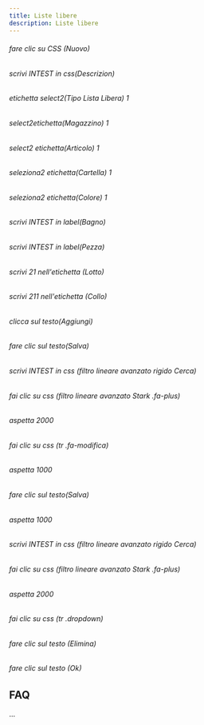 ```yaml
---
title: Liste libere
description: Liste libere
---
```

###### fare clic su CSS (Nuovo)

###### scrivi INTEST in css(Descrizion)

###### etichetta select2(Tipo Lista Libera) 1

###### select2etichetta(Magazzino) 1

###### select2 etichetta(Articolo) 1

###### seleziona2 etichetta(Cartella) 1

###### seleziona2 etichetta(Colore) 1

###### scrivi INTEST in label(Bagno)

###### scrivi INTEST in label(Pezza)

###### scrivi 21 nell'etichetta (Lotto)

###### scrivi 211 nell'etichetta (Collo)

###### clicca sul testo(Aggiungi)

###### fare clic sul testo(Salva)

###### scrivi INTEST in css (filtro lineare avanzato rigido Cerca)

###### fai clic su css (filtro lineare avanzato Stark .fa-plus)

###### aspetta 2000

###### fai clic su css (tr .fa-modifica)

###### aspetta 1000

###### fare clic sul testo(Salva)

###### aspetta 1000

###### scrivi INTEST in css (filtro lineare avanzato rigido Cerca)

###### fai clic su css (filtro lineare avanzato Stark .fa-plus)

###### aspetta 2000

###### fai clic su css (tr .dropdown)

###### fare clic sul testo (Elimina)

###### fare clic sul testo (Ok)

FAQ
---

...